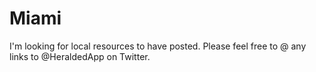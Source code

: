 
# Miami

I'm looking for local resources to have posted. Please feel free to @ any links to @HeraldedApp on Twitter.

